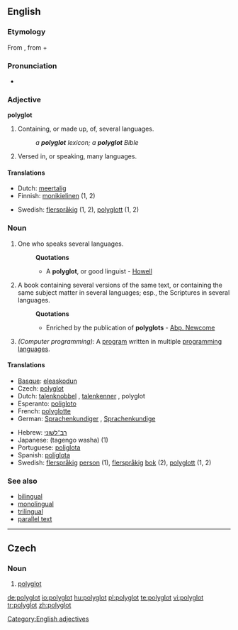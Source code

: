 ==English==

===Etymology===
From {{etyl|lang=grc|en}} {{term|πολύγλωττος||lang=grc|tr=poluglottos}}, from {{term|πολύς||tr=polus|lang=grc|many}} + {{term|γλῶττα||lang=grc|tr=glōtta|tongue", "language}}

===Pronunciation===
* {{IPA|/pɒliːglɒt/}}

===Adjective===
'''polyglot'''

# Containing, or made up, of, several languages.
#: ''a '''polyglot''' lexicon; a '''polyglot''' Bible''
# Versed in, or speaking, many languages.

====Translations====
{{top}}
* Dutch: [[meertalig]]
* Finnish: [[monikielinen]] (1, 2)
{{mid}}
* Swedish: [[flerspråkig]] (1, 2), [[polyglott]] (1, 2)
{{bottom}}

===Noun===
{{en-noun|polyglots}}

# One who speaks several languages.
#: '''Quotations'''
#:* A '''polyglot''', or good linguist - [[Howell]]
# A book containing several versions of the same text, or containing the same subject matter in several languages; esp., the Scriptures in several languages.
#: '''Quotations'''
#:* Enriched by the publication of '''polyglots''' - [[Abp. Newcome]]
# ''(Computer programming):'' A [[program]] written in multiple [[programming language]]s.

====Translations====
{{top}}
* [[Basque]]: [[eleaskodun]]
* Czech: [[#Czech|polyglot]] {{m}}
* Dutch: [[talenknobbel]] {{m|f}}, [[talenkenner]] {{m|f}}, polyglot {{m|f}}
* Esperanto: [[poligloto]]
* French: [[polyglotte]] {{m|f}}
* German: [[Sprachenkundiger]] {{m}}, [[Sprachenkundige]] {{f}}
{{mid}}
* Hebrew: [[רב־לשוני]]
* Japanese: {{Jpan|[[多言語話者]]}} (tagengo washa) (1)
* Portuguese: [[poliglota]] {{m|f}}
* Spanish: [[políglota]] {{m}}
* Swedish: [[flerspråkig]] [[person]] {{c}} (1), [[flerspråkig]] [[bok]] {{c}} (2), [[polyglott]] {{c}} (1, 2)
{{bottom}}

===See also===
* [[bilingual]]
* [[monolingual]]
* [[trilingual]]
* [[parallel text]]

[[Category:English adjectives]]

----

==Czech==

===Noun===
{{cs-noun|g=m}}

# [[#English|polyglot]]

[[de:polyglot]]
[[io:polyglot]]
[[hu:polyglot]]
[[pl:polyglot]]
[[te:polyglot]]
[[vi:polyglot]]
[[tr:polyglot]]
[[zh:polyglot]]
